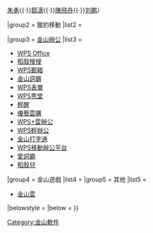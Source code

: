 {{Navbox
|state = autocollapse
|name = 金山软件
|title = [[金山軟件]]
|image = 
|above = 
|abovestyle = 
|listclass = hlist

|group1 = 人物
|list1 = 
* [[求伯君]]
* [[雷軍]]
* [[張宏江]]
* [[劉熾平]]
* [[鄭問]]
* 金山五虎將（[[湛振阳]]{{·}}[[朱勇 (甜瓜在线)|朱勇]]{{·}}[[鄒濤]]{{·}}[[陳飛舟]]{{·}}[[刘鹏 (1976年)|刘鹏]]）
<!-- 
* [[張旋龍]]
* [[吳育強]]
* [[魯光明]]
* [[鄧元鋆]]
* [[傅盛]]
* [[王靜]]
* [[吳月琴]]
* [[廖余珍]]
* [[葛珂]]
* [[劉偉]]
* [[楊桓]]
* [[王全國]]
* [[求偉芹]]
-->

|group2 = 獵豹移動
|list2 = 
{{Navbox subgroup
| groupstyle = 
| liststyle  = 

|group1 = 手機軟件
|list1 = 
* [[獵豹清理大師]]
* [[獵豹安全大師]]
* [[獵豹瀏覽器]]
* [[PhotoGrid]]
* [[安兔兔]]
<!--
* [[頭牌]]
* [[金山電池醫生]]
* [[CM Launcher]]
* [[獵豹鎖屏大師]]
* 萬年曆
* [[今日快報]]
* [[Pink Daily]]
-->

|group2 = 電腦軟件
|list2 = 
* [[獵豹安全瀏覽器]]
* [[金山毒霸]]
* [[驅動精靈]]
* [[獵豹輕桌面]]

|group3 = 商業產品
|list3 = 
* [[獵豹移動廣告平台]]

|group4 = 生活服務
|list4 = 
* [[豹米科技]]
* [[毒霸網址大全]]
* [[頭牌]]
* [[金山獎多多]]
* [[9724小遊戲]]
* [[快科技]]
* [[金山獵豹遊戲中心]]
* [[金山影視]]
* [[喵星人搶不到]]
* [[獵豹全球智庫]]
* [[Appinsight]]
}}

|group3 = [[金山辦公]]
|list3 = 
* [[WPS Office]]
* [[稻殼搜搜]]
* [[WPS郵箱]]
* [[金山詞霸]]
* [[WPS表單]]
* [[WPS秀堂]]
* [[輕醒]]
* [[優藝雲購]]
* [[WPS+雲辦公]]
* [[WPS輕辦公]]
* [[金山打字通]]
* [[WPS移動辦公平台]]
* [[愛詞霸]]
* [[稻殼兒]]

|group4 = 金山遊戲
|list4 = 
{{Navbox subgroup
| groupstyle = 
| liststyle  = 

|group1 = 現存
|list1 = 
* [[西山居]]
* [[七尘斋]]
* [[鲸彩工作室|鲸彩]]
* [[北木仓工作室|北木仓]]

|group2 = 撤銷或合併
|list2 = 
* [[烈火工作室|烈火]]
* [[亚丁工作室|亚丁]]
* [[三国工作室|三国]]（星云）
* [[上水轩工作室|上水轩]]
* [[砺剑工作室|砺剑]]
}}
|group5 = 其他
|list5 = 
* [[金山雲]]

|belowstyle = 
|below = 
}}
<noinclude>
[[Category:金山軟件]]
</noinclude>